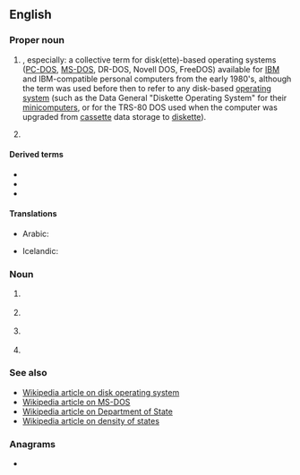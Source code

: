 {{also|dos|DoS|dós|dōs|do's|-dos|d'os|d'ô}}
==English==

===Proper noun===
{{en-proper noun}}

# {{lb|en|computing}} {{acronym of|en|Disk Operating System}}, especially: a collective term for disk(ette)-based operating systems ([[PC-DOS]], [[MS-DOS]], DR-DOS, Novell DOS, FreeDOS) available for [[IBM]] and IBM-compatible personal computers from the early 1980's, although the term was used before then to refer to any disk-based [[operating system]] (such as the Data General "Diskette Operating System" for their [[minicomputers]], or for the TRS-80 DOS used when the computer was upgraded from [[cassette]] data storage to [[diskette]]).
# {{lb|en|US}} {{initialism of|lang=en|[[department|Department]] of [[state|State]]}}

====Derived terms====
* {{l|en|DR-DOS}}
* {{l|en|PC-DOS}}
* {{l|en|MS-DOS}}

====Translations====
{{trans-top|Disk Operating System}}
* Arabic: {{t|ar|دوس|m}}
{{trans-mid}}
* Icelandic: {{t|is|diskstýrikerfi|n}}
{{trans-bottom}}

===Noun===
{{en-noun|es}}

# {{lb|en|military}} {{initialism of|lang=en|[[date]] of [[service]]}}
# {{lb|en|military}} {{initialism of|lang=en|[[date]] of [[separation]]}}
# {{lb|en|sciences}} {{initialism of|lang=en|density of states}}
# {{lb|en|education}} {{initialism of|lang=en|[[director]] of [[studies]]}}

===See also===
* [[w:DOS_%28disambiguation%29|Wikipedia article on disk operating system]]
* [[w:MS-DOS|Wikipedia article on MS-DOS]]
* [[w:United States Department of State|Wikipedia article on Department of State]]
* [[w:Density_of_states|Wikipedia article on density of states]]

===Anagrams===
* {{anagrams|en|a=dos|DSO|OD's|ODS|OSD|SDO|SOD|SoD|dso|ods|sod}}